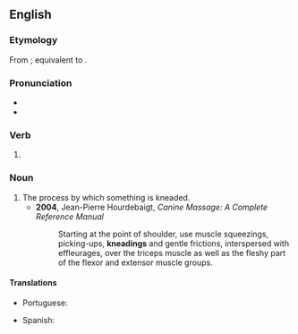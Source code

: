 ==English==
{{Wikipedia}}

===Etymology===
From {{inh|en|enm|knedynge}}; equivalent to {{af|en|knead|-ing}}.

===Pronunciation===
* {{IPA|en|/ˈniːdɪŋ/}}
* {{homophones|en|needing}}

===Verb===
{{head|en|verb form}}

# {{present participle of|en|knead|nocat=1}}

===Noun===
{{en-noun}}

# The process by which something is kneaded.
#* '''2004''', Jean-Pierre Hourdebaigt, ''Canine Massage: A Complete Reference Manual''
#*: Starting at the point of shoulder, use muscle squeezings, picking-ups, '''kneadings''' and gentle frictions, interspersed with effleurages, over the triceps muscle as well as the fleshy part of the flexor and extensor muscle groups.

====Translations====
{{trans-top|the process of kneading}}
* Portuguese: {{t+|pt|sova|f}}
{{trans-mid}}
* Spanish: {{t+|es|amasado|m}}
{{trans-bottom}}
